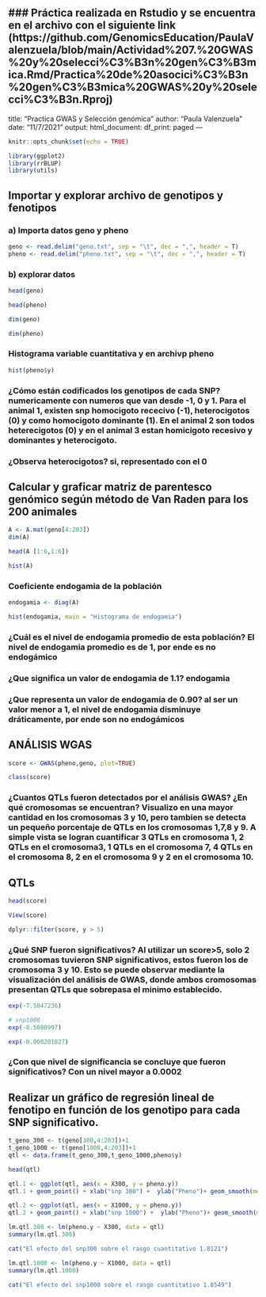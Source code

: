 
### Práctica realizada en Rstudio y se encuentra en el archivo con el siguiente link (https://github.com/GenomicsEducation/PaulaValenzuela/blob/main/Actividad%207.%20GWAS%20y%20selecci%C3%B3n%20gen%C3%B3mica.Rmd/Practica%20de%20asocici%C3%B3n%20gen%C3%B3mica%20GWAS%20y%20selecci%C3%B3n.Rproj)
---
title: "Practica GWAS y Selección genómica"
author: "Paula Valenzuela"
date: "11/7/2021"
output:
  html_document:
    df_print: paged
---

```r
knitr::opts_chunk$set(echo = TRUE)
```

```r
library(ggplot2)
library(rrBLUP)
library(utils)
```


## Importar y explorar archivo de genotipos y fenotipos

### a) Importa datos geno y pheno
```r
geno <- read.delim("geno.txt", sep = "\t", dec = ",", header = T)
pheno <- read.delim("pheno.txt", sep = "\t", dec = ",", header = T)
```

### b) explorar datos

```r
head(geno)

```
```r
head(pheno)
```
```r
dim(geno)
```
```r
dim(pheno)
```

### Histograma variable cuantitativa y en archivp pheno 

```r
hist(pheno$y)
```
### ¿Cómo están codificados los genotipos de cada SNP? numericamente con numeros que van desde -1, 0 y 1. Para el animal 1, existen snp homocigoto rececivo (-1), heterocigotos (0) y como homocigoto dominante (1). En el animal 2 son todos heterecigotos (0) y en el animal 3 estan homicigoto recesivo y dominantes y heterocigoto.
### ¿Observa heterocigotos? si, representado con el 0 


## Calcular y graficar matriz de parentesco genómico según método de Van Raden para los 200 animales

```r
A <- A.mat(geno[4:203]) 
dim(A)
```

```r
head(A [1:6,1:6])
```

```r
hist(A)
```

### Coeficiente endogamia de la población

```r
endogamia <- diag(A)

hist(endogamia, main = "Histograma de endogamia")
```

### ¿Cuál es el nivel de endogamia promedio de esta población? El nivel de endogamia promedio es de 1, por ende es no endogámico
### ¿Que significa un valor de endogamia de 1.1? endogamia
### ¿Que representa un valor de endogamia de 0.90? al ser un valor menor a 1, el nivel de endogamia disminuye dráticamente, por ende son no endogámicos


## ANÁLISIS WGAS 
```r
score <- GWAS(pheno,geno, plot=TRUE)
```

```r
class(score)
```
### ¿Cuantos QTLs fueron detectados por el análisis GWAS? ¿En qué cromosomas se encuentran? Visualizo en una mayor cantidad en los cromosomas 3 y 10, pero tambien se detecta un pequeño porcentaje de QTLs en los cromosomas 1,7,8 y 9. A simple vista se logran cuantificar 3 QTLs en cromosoma 1, 2 QTLs en el cromosoma3, 1 QTLs en el cromosoma 7, 4 QTLs en el cromosoma 8, 2 en el cromosoma 9 y 2 en el cromosoma 10. 

##  QTLs

```r
head(score)
```

```r
View(score)
```

```r
dplyr::filter(score, y > 5)
```

### ¿Qué SNP fueron significativos? Al utilizar un score>5, solo 2 cromosomas tuvieron SNP significativos, estos fueron los de cromosoma 3 y 10. Esto se puede observar mediante la visualización del análisis de GWAS, donde ambos cromosomas presentan QTLs que sobrepasa el minimo establecido. 


```r
exp(-7.5047236) 
```

```r
# snp1000
exp(-8.5080997)
```

```r
exp(-0.000201827)
```

### ¿Con que nivel de significancia se concluye que fueron significativos? Con un nivel mayor a  0.0002

## Realizar un gráfico de regresión lineal de fenotipo en función de los genotipo para cada SNP significativo.

```r
t_geno_300 <- t(geno[300,4:203])+1
t_geno_1000 <- t(geno[1000,4:203])+1
qtl <- data.frame(t_geno_300,t_geno_1000,pheno$y)

head(qtl)
```

```r
qtl.1 <- ggplot(qtl, aes(x = X300, y = pheno.y))
qtl.1 + geom_point() + xlab("snp 300") +  ylab("Pheno")+ geom_smooth(method=lm)
```

```r
qtl.2 <- ggplot(qtl, aes(x = X1000, y = pheno.y))
qtl.2 + geom_point() + xlab("snp 1000") +  ylab("Pheno")+ geom_smooth(method=lm)
```

```r
lm.qtl.300 <- lm(pheno.y ~ X300, data = qtl)
summary(lm.qtl.300)
```

```r
cat("El efecto del snp300 sobre el rasgo cuantitativo 1.8121")
```

```r
lm.qtl.1000 <- lm(pheno.y ~ X1000, data = qtl)
summary(lm.qtl.1000)
```

```r
cat("El efecto del snp1000 sobre el rasgo cuantitativo 1.8549")
```

